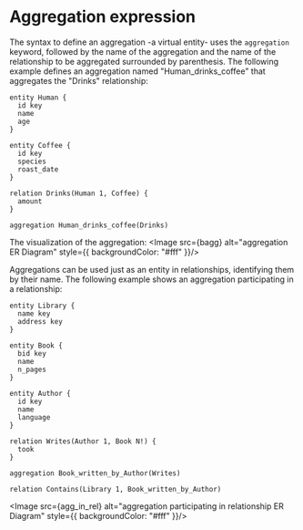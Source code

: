 
# Aggregation expression

The syntax to define an aggregation -a virtual entity- uses the `aggregation` keyword, followed by the name of the aggregation and the name of the 
relationship to be aggregated surrounded by parenthesis. The following example defines an aggregation named "Human_drinks_coffee" that aggregates the
"Drinks" relationship:

```erdoc
entity Human {
  id key
  name
  age
}

entity Coffee {
  id key
  species
  roast_date
}

relation Drinks(Human 1, Coffee) {
  amount
}

aggregation Human_drinks_coffee(Drinks)
```
The visualization of the aggregation:
<Image src={bagg} alt="aggregation ER Diagram" style={{ backgroundColor: "#fff" }}/>

Aggregations can be used just as an entity in relationships, identifying them by their name. The following example shows an aggregation participating in a
relationship:

```erdoc
entity Library {
  name key
  address key
}

entity Book {
  bid key
  name
  n_pages
}

entity Author {
  id key
  name
  language
}

relation Writes(Author 1, Book N!) {
  took
}

aggregation Book_written_by_Author(Writes)

relation Contains(Library 1, Book_written_by_Author)
```


<Image src={agg_in_rel} alt="aggregation participating in relationship ER Diagram" style={{ backgroundColor: "#fff" }}/>